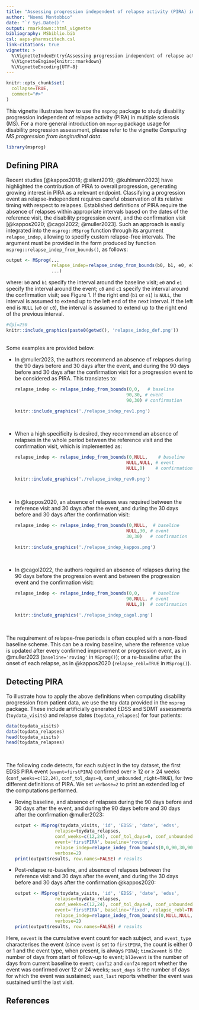 ```yaml
---
title: "Assessing progression independent of relapse activity (PIRA) in MS"
author: "Noemi Montobbio"
date: "`r Sys.Date()`"
output: rmarkdown::html_vignette
bibliography: MSbiblio.bib
csl: aaps-pharmscitech.csl
link-citations: true
vignette: >
  %\VignetteIndexEntry{Assessing progression independent of relapse activity (PIRA) in MS}
  %\VignetteEngine{knitr::rmarkdown}
  %\VignetteEncoding{UTF-8}
---
```


```r
knitr::opts_chunk$set(
  collapse=TRUE,
  comment="#>"
)
```

This vignette illustrates how to use the `msprog` package to study disability progression independent of relapse activity (PIRA) in multiple sclerosis (MS). For a more general introduction on `msprog` package usage for disability progression assessment, please refer to the vignette *Computing MS progression from longitudinal data*. 

```r
library(msprog)
```

## Defining PIRA

Recent studies [@kappos2018; @silent2019; @kuhlmann2023] have highlighted the contribution of PIRA to overall progression, generating growing interest in PIRA as a relevant endpoint. Classifying a progression event as relapse-independent requires careful observation of its relative timing with respect to relapses. Established definitions of PIRA require the absence of relapses within appropriate intervals based on the dates of the reference visit, the disability progression event, and the confirmation visit [@kappos2020; @cagol2022; @muller2023]. Such an approach is easily integrated into the `msprog::MSprog` function through its argument `relapse_indep`, allowing to specify custom relapse-free intervals. The argument must be provided in the form produced by function `msprog::relapse_indep_from_bounds()`, as follows:
``` r
output <- MSprog(...
                 relapse_indep=relapse_indep_from_bounds(b0, b1, e0, e1, c0, c1),
                 ...)
```
where: `b0` and `b1` specify the interval around the baseline visit; `e0` and `e1` specify the interval around the event; `c0` and `c1` specify the interval around the confirmation visit; see Figure 1. If the right end (`b1` or `e1`) is `NULL`, the interval is assumed to extend up to the left end of the next interval. If the left end is `NULL`  (`e0` or `c0`), the interval is assumed to extend up to the right end of the previous interval. 

 
```r
#dpi=250
knitr::include_graphics(paste0(getwd(), 'relapse_indep_def.png'))
```

<br/ >
Some examples are provided below.
<br/ >

* In @muller2023, the authors recommend an absence of relapses during the 90 days before and 30 days after the event, and during the 90 days before and 30 days after the confirmation visit for a progression event to be considered as PIRA. This translates to:
  ``` r
  relapse_indep <- relapse_indep_from_bounds(0,0,   # baseline
                                            90,30, # event
                                            90,30) # confirmation
  ```
  
  ```r
  knitr::include_graphics('./relapse_indep_rev1.png')
  ```
  <br/ >
  
* When a high specificity is desired, they recommend an absence of relapses in the whole period between the reference visit and the confirmation visit, which is implemented as:
  ``` r
  relapse_indep <- relapse_indep_from_bounds(0,NULL,    # baseline
                                            NULL,NULL, # event
                                            NULL,0)    # confirmation
  ```
  
  ```r
  knitr::include_graphics('./relapse_indep_rev0.png')
  ```
  <br/ >
  
* In @kappos2020, an absence of relapses was required between the reference visit and 30 days after the event, and during the 30 days before and 30 days after the confirmation visit:
  ``` r
  relapse_indep <- relapse_indep_from_bounds(0,NULL,  # baseline
                                            NULL,30, # event
                                            30,30)   # confirmation
  ```
  
  ```r
  knitr::include_graphics('./relapse_indep_kappos.png')
  ```
  <br/ >
  
* In @cagol2022, the authors required an absence of relapses during the 90 days before the progression event and between the progression event and the confirmation visit:
  ``` r
  relapse_indep <- relapse_indep_from_bounds(0,0,     # baseline
                                            90,NULL, # event
                                            NULL,0)  # confirmation
  ```
  
  ```r
  knitr::include_graphics('./relapse_indep_cagol.png')
  ```
  <br/ >
  

The requirement of relapse-free periods is often coupled with a non-fixed baseline scheme. This can be a roving baseline, where the reference value is updated after every confirmed improvement or progression event, as in @muller2023 (`baseline='roving'` in `MSprog()`); or a re-baseline after the onset of each relapse, as in @kappos2020 (`relapse_rebl=TRUE` in `MSprog()`).

## Detecting PIRA

To illustrate how to apply the above definitions when computing disability progression from patient data, we use the toy data provided in the `msprog` package. These include artificially generated EDSS and SDMT assessments (`toydata_visits`) and relapse dates (`toydata_relapses`) for four patients:
```r
data(toydata_visits)
data(toydata_relapses)
head(toydata_visits)
head(toydata_relapses)
```

<br />

The following code detects, for each subject in the toy dataset, the first EDSS PIRA event (`event=firstPIRA`) confirmed over $\geq$ 12 or $\geq$ 24 weeks (`conf_weeks=c(12,24)`, `conf_tol_days=0`, `conf_unbounded_right=TRUE`), for two different definitions of PIRA. We set `verbose=2` to print an extended log of the computations performed.

* Roving baseline, and absence of relapses during the 90 days before and 30 days after the event, and during the 90 days before and 30 days after the confirmation @muller2023:
  ```r
  output <- MSprog(toydata_visits, 'id', 'EDSS', 'date', 'edss',
                 relapse=toydata_relapses, 
                 conf_weeks=c(12,24), conf_tol_days=0, conf_unbounded_right=TRUE,
                 event='firstPIRA', baseline='roving',
                 relapse_indep=relapse_indep_from_bounds(0,0,90,30,90,30),
                 verbose=2)
  print(output$results, row.names=FALSE) # results
  ```

* Post-relapse re-baseline, and absence of relapses between the reference visit and 30 days after the event, and during the 30 days before and 30 days after the confirmation @kappos2020:
  ```r
  output <- MSprog(toydata_visits, 'id', 'EDSS', 'date', 'edss',
                 relapse=toydata_relapses,
                 conf_weeks=c(12,24), conf_tol_days=0, conf_unbounded_right=TRUE,
                 event='firstPIRA', baseline='fixed', relapse_rebl=TRUE,
                 relapse_indep=relapse_indep_from_bounds(0,NULL,NULL,30,30,30),
                 verbose=2)
  print(output$results, row.names=FALSE) # results
  ```

Here, `nevent` is the cumulative event count for each subject, and `event_type` characterises the event (since `event` is set to `firstPIRA`, the count is either 0 or 1 and the event type, when present, is always `PIRA`); `time2event` is the number of days from start of follow-up to event; `bl2event` is the number of days from current baseline to event; `conf12` and `conf24` report whether the event was confirmed over 12 or 24 weeks; `sust_days` is the number of days for which the event was sustained; `sust_last` reports whether the event was sustained until the last visit.

## References




